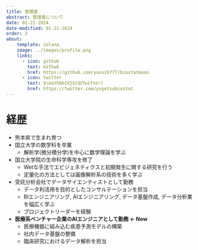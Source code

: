 ```yaml
---
title: 管理者
abstract: 管理者について
date: 01-21-2024
date-modified: 01-21-2024
order: 3
about:
    template: solana
    image: ../images/profile.png
    links: 
      - icon: github
        text: Github
        href: https://github.com/yasuih777/biostatmoon
      - icon: twitter
        text: $\mathbb{X}$(旧Twitter)
        href: https://twitter.com/yugetsubiostat
---
```


# 経歴
- 熊本県で生まれ育つ
- 国立大学の数学科を卒業
    - 解析学(微分積分学)を中心に数学理論を学ぶ
- 国立大学院の生命科学専攻を修了
    - Wetな手法でエピジェネティクスと初期発生に関する研究を行う
    - 定量化の方法としては画像解析系の技術を多く学ぶ
- 受託分析会社でデータサイエンティストとして勤務
    - データ利活用を目的としたコンサルテーションを担当
    - BIエンジニアリング, AIエンジニアリング, データ基盤作成, データ分析業を幅広く学ぶ
    - プロジェクトリーダーを経験
- **医療系ベンチャー企業のAIエンジニアとして勤務 ← Now**
    - 医療機器に組み込む疾患予測モデルの構築
    - 社内データ基盤の整備
    - 臨床研究におけるデータ解析を担当